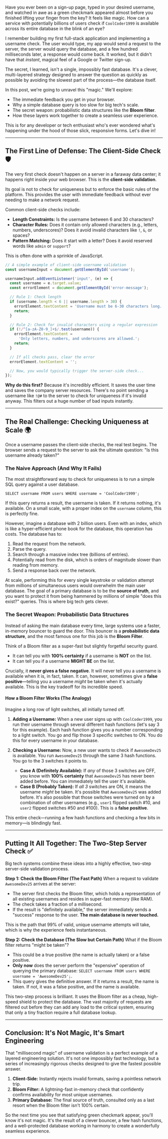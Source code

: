 Have you ever been on a sign-up page, typed in your desired username, and watched in awe as a green checkmark appeared almost before you finished lifting your finger from the key? It feels like magic. How can a service with potentially billions of users check if `CoolCoder1999` is available across its entire database in the blink of an eye?

I remember building my first full-stack application and implementing a username check. The user would type, my app would send a request to the server, the server would query the database, and a few hundred milliseconds later, a response would come back. It worked, but it didn't have that _instant_, magical feel of a Google or Twitter sign-up.

The secret, I learned, isn't a single, impossibly fast database. It's a clever, multi-layered strategy designed to answer the question as quickly as possible by avoiding the slowest part of the process—the database itself.

In this post, we're going to unravel this "magic." We'll explore:

- The immediate feedback you get in your browser.
- Why a simple database query is too slow for big tech's scale.
- The secret weapon: probabilistic data structures like the **Bloom filter**.
- How these layers work together to create a seamless user experience.

This is for any developer or tech enthusiast who's ever wondered what's happening under the hood of those slick, responsive forms. Let's dive in!

---

## The First Line of Defense: The Client-Side Check 🛡️

The very first check doesn't happen on a server in a faraway data center; it happens right inside your web browser. This is the **client-side validation**.

Its goal is not to check for uniqueness but to enforce the basic rules of the platform. This provides the user with immediate feedback without ever needing to make a network request.

Common client-side checks include:

- **Length Constraints:** Is the username between 6 and 30 characters?
- **Character Rules:** Does it contain only allowed characters (e.g., letters, numbers, underscores)? Does it avoid invalid characters like `!`, `&`, or spaces?
- **Pattern Matching:** Does it start with a letter? Does it avoid reserved words like `admin` or `support`?

This is often done with a sprinkle of JavaScript.

```javascript
// A simple example of client-side username validation
const usernameInput = document.getElementById('username');

usernameInput.addEventListener('input', (e) => {
  const username = e.target.value;
  const errorElement = document.getElementById('error-message');

  // Rule 1: Check length
  if (username.length < 6 || username.length > 30) {
    errorElement.textContent = 'Username must be 6-30 characters long.';
    return;
  }

  // Rule 2: Check for invalid characters using a regular expression
  if (!/^[a-zA-Z0-9_]+$/.test(username)) {
    errorElement.textContent =
      'Only letters, numbers, and underscores are allowed.';
    return;
  }

  // If all checks pass, clear the error
  errorElement.textContent = '';

  // Now, you would typically trigger the server-side check...
});
```

**Why do this first?** Because it's incredibly efficient. It saves the user time and saves the company server resources. There's no point sending a username like `!@#` to the server to check for uniqueness if it's invalid anyway. This filters out a huge number of bad inputs instantly.

---

## The Real Challenge: Checking Uniqueness at Scale 🌍

Once a username passes the client-side checks, the real test begins. The browser sends a request to the server to ask the ultimate question: "Is this username already taken?"

### The Naive Approach (And Why It Fails)

The most straightforward way to check for uniqueness is to run a simple SQL query against a user database.

```
SELECT username FROM users WHERE username = 'CoolCoder1999';
```

If this query returns a result, the username is taken. If it returns nothing, it's available. On a small scale, with a proper index on the `username` column, this is perfectly fine.

However, imagine a database with 2 billion users. Even with an index, which is like a hyper-efficient phone book for the database, this operation has costs. The database has to:

1. Read the request from the network.
2. Parse the query.
3. Search through a massive index tree (billions of entries).
4. Potentially read from the disk, which is orders of magnitude slower than reading from memory.
5. Send a response back over the network.

At scale, performing this for every single keystroke or validation attempt from millions of simultaneous users would overwhelm the main user database. The goal of a primary database is to be the **source of truth**, and you want to protect it from being hammered by millions of simple "does this exist?" queries. This is where big tech gets clever.

### The Secret Weapon: Probabilistic Data Structures

Instead of asking the main database every time, large systems use a faster, in-memory bouncer to guard the door. This bouncer is a **probabilistic data structure**, and the most famous one for this job is the **Bloom Filter**.

Think of a Bloom filter as a super-fast but slightly forgetful security guard.

- It can tell you with **100% certainty** if a username is **NOT** on the list.
- It can tell you if a username **MIGHT BE** on the list.

Crucially, it **never gives a false negative**. It will never tell you a username is available when it is, in fact, taken. It can, however, sometimes give a **false positive**—telling you a username _might_ be taken when it's actually available. This is the key tradeoff for its incredible speed.

#### How a Bloom Filter Works (The Analogy)

Imagine a long row of light switches, all initially turned off.

1. **Adding a Username:** When a new user signs up with `CoolCoder1999`, you run their username through several different hash functions (let's say 3 for this example). Each hash function gives you a number corresponding to a light switch. You go and flip those 3 specific switches to ON. You do this for every username in your database.
2. **Checking a Username:** Now, a new user wants to check if `AwesomeDev25` is available. You run `AwesomeDev25` through the same 3 hash functions. You go to the 3 switches it points to.

   - **Case A (Definitely Available):** If _any_ of those 3 switches are OFF, you know with **100% certainty** that `AwesomeDev25` has never been added before. You can immediately tell the user it's available.
   - **Case B (Probably Taken):** If _all 3_ switches are ON, it means the username _might_ be taken. It's possible that `AwesomeDev25` was added before. It's also possible that those switches were turned on by a combination of other usernames (e.g., `user1` flipped switch #10, and `user2` flipped switches #50 and #100). This is a **false positive**.

This entire check—running a few hash functions and checking a few bits in memory—is blindingly fast.

---

## Putting It All Together: The Two-Step Server Check ✅

Big tech systems combine these ideas into a highly effective, two-step server-side validation process.

**Step 1: Check the Bloom Filter (The Fast Path)** When a request to validate `AwesomeDev25` arrives at the server:

- The server first checks the Bloom filter, which holds a representation of all existing usernames and resides in super-fast memory (like RAM).
- The check takes a fraction of a millisecond.
- If the result is "definitely available," the server immediately sends a "success" response to the user. **The main database is never touched.**

This is the path that 99% of valid, unique username attempts will take, which is why the experience feels instantaneous.

**Step 2: Check the Database (The Slow but Certain Path)** What if the Bloom filter returns "might be taken"?

- This could be a true positive (the name is actually taken) or a false positive.
- **Only now** does the server perform the "expensive" operation of querying the primary database: `SELECT username FROM users WHERE username = 'AwesomeDev25';`.
- This query gives the definitive answer. If it returns a result, the name is taken. If not, it was a false positive, and the name is available.

This two-step process is brilliant. It uses the Bloom filter as a cheap, high-speed shield to protect the database. The vast majority of requests are filtered out before they can add any load to the critical system, ensuring that only a tiny fraction require a full database lookup.

---

## Conclusion: It's Not Magic, It's Smart Engineering

That "millisecond magic" of username validation is a perfect example of a layered engineering solution. It's not one impossibly fast technology, but a series of increasingly rigorous checks designed to give the fastest possible answer.

1. **Client-Side:** Instantly rejects invalid formats, saving a pointless network trip.
2. **Bloom Filter:** A lightning-fast in-memory check that confidently confirms availability for most unique usernames.
3. **Primary Database:** The final source of truth, consulted only as a last resort when the Bloom filter isn't 100% certain.

So the next time you see that satisfying green checkmark appear, you'll know it's not magic. It's the result of a clever bouncer, a few hash functions, and a well-protected database working in harmony to create a wonderfully seamless experience.
